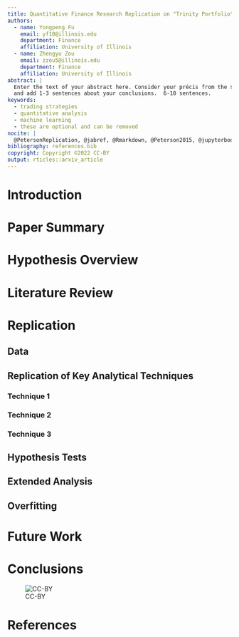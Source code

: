 ```yaml
---
title: Quantitative Finance Research Replication on "Trinity Portfolio"
authors:
  - name: Yongpeng Fu
    email: yf10@illinois.edu
    department: Finance
    affiliation: University of Illinois
  - name: Zhengyu Zou
    email: zzou5@illinois.edu
    department: Finance
    affiliation: University of Illinois
abstract: |
  Enter the text of your abstract here. Consider your précis from the summary
  and add 1-3 sentences about your conclusions.  6-10 sentences.
keywords:
  - trading strategies
  - quantitative analysis
  - machine learning
  - these are optional and can be removed
nocite: |
  @PetersonReplication, @jabref, @Rmarkdown, @Peterson2015, @jupyterbook, @jupytext
bibliography: references.bib
copyright: Copyright ©2022 CC-BY
output: rticles::arxiv_article
---
```


# Introduction

<!-- This is a template for Research Replication projects following the process -->

<!-- outlined in @PetersonReplication.  This template uses Rmarkdown [@Rmarkdown]. -->

<!-- The sample bibliography file was generated via @jabref . The additional sections -->

<!-- in this template will be inserted as comments, and will not be included in the -->

<!-- compiled output. Alternately, Jupyter Notebooks with @jupyterbook and @jupytext -->

<!-- can be used, but I feel that RMarkdown (even with python code blocks) is easier. -->

# Paper Summary

<!-- Start with a single paragraph in précis form. -->

<!-- See @PetersonReplication p. 1-2 for details. -->

<!-- Complete this section with paragraphs describing each major point in the paper. -->

<!-- The entire summary will be 4-10 paragraphs. -->

# Hypothesis Overview

<!-- Formally detail the paper's key hypotheses. -->

<!-- See @PetersonReplication p. 2 for details. -->

# Literature Review

<!-- Write your literature review. See @PetersonReplication p. 2-4 for details. This -->

<!-- section must include paragraphs at least for the 3-5 key references for the -->

<!-- paper to be replicated, similar work, implementation references, more recent -->

<!-- references where available, and any references with attempt to refute the -->

<!-- hypotheses of the replicated work.  A full literature review may contain 20-50 -->

<!-- references.  Not all will be covered in the same level of detail.  Important -->

<!-- references probably warrant an entire paragraph, but similar work can probably -->

<!-- be covered together in 1-2 paragraphs for multiple related works. -->

# Replication

<!-- Now we move on to the actual replication.  The sections included here are all -->

<!-- necessary, but the may not be sufficient.  Add additional sections and sub-sections -->

<!-- as required to describe your work and make your analytical case. -->

## Data

<!-- Describe the approach that the replication is taking to Data. -->

<!-- See @PetersonReplication p. 4-5 for details. -->

<!-- Describe both the data used in the original paper, and the data you are using -->

<!-- for replication.  For your replicated data, include detailed descriptions of -->

<!-- obtaining, parsing, and cleaning the data to prepare it for use.  Describe data -->

<!-- quality issues. -->

## Replication of Key Analytical Techniques

<!-- Model the Key Analytical Techniques from the paper to be replicated. -->

<!-- See @PetersonReplication p. 5-6 for details. -->

<!-- This section will vary significantly based on the paper being replicated. -->

<!-- Describe your process as you work, documenting the steps you are taking, -->

<!-- referencing any libraries, websites, or third party code that you use as part of -->

<!-- your replication, and the decree to which your replication agrees or disagrees -->

<!-- with the source material. Be sure to include summary statistics used in the -->

<!-- original paper, as well as any additional summary statistics that you feel are -->

<!-- relevant for checking the quality of your replication. -->

### Technique 1

### Technique 2

### Technique 3

## Hypothesis Tests

<!-- After replicating the initial work, it is time to evaluate the hypotheses of -->

<!-- the replicated work. Those hypotheses were identified above, before you started -->

<!-- replication. Describe, in detail, the statistical tests you perform to refute or -->

<!-- validate the hypotheses in the replicated work.  This should go beyond any explicit -->

<!-- tests performed in the original paper. -->

## Extended Analysis

<!-- Extend the analysis with more (recent) data or additional asset classes, and/or -->

<!-- replicate similar or extended techniques and compare them to the original paper's methods. -->

<!-- See @PetersonReplication p. 6-7 for details. -->

## Overfitting

<!-- Analyze the likelihood that the original paper is overfit.  Include data -->

<!-- considerations, experiment design, model assumptions, parameterization, and -->

<!-- biases, out of sample results, etc.  Assess how changes to these affects -->

<!-- results, and produce an opinion on whether and how the original work is overfit, -->

<!-- as well as what might be doable to reduce the degree of overfitting, and whether -->

<!-- the main results would hold if the level of overfitting were reduced. -->

# Future Work

<!-- What additional work on this topic should be performed in the future, if this -->

<!-- project were to be picked up again or continued? -->

# Conclusions

<!-- Summarize the project and describe your conclusions.  This sections can -->

<!-- range from 1-2 paragraphs to 1-2 pages. -->

\newpage

![CC-BY](cc_by_88x31.png)

# References
